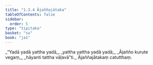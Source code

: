 ```yaml
---
title: "1.3.4 Ājaññajātaka"
tableOfContents: false
sidebar:
  order: 5
type: "tipitaka"
basket: "su"
book: "ja1"
---
```



<DynamicBreadcrumb />

<Division number="24" book="ja1">

<Paragraph number="52" type="verses" book="ja1">
_“Yadā yadā yattha yadā,_  
_yattha yattha yadā yadā;_  
_Ājañño kurute vegaṃ,_  
_hāyanti tattha vāḷavā”ti._  


</Paragraph>
</Division>

<Paragraph number="53" type="center" book="ja1">
Ājaññajātakaṃ catutthaṃ.
</Paragraph>